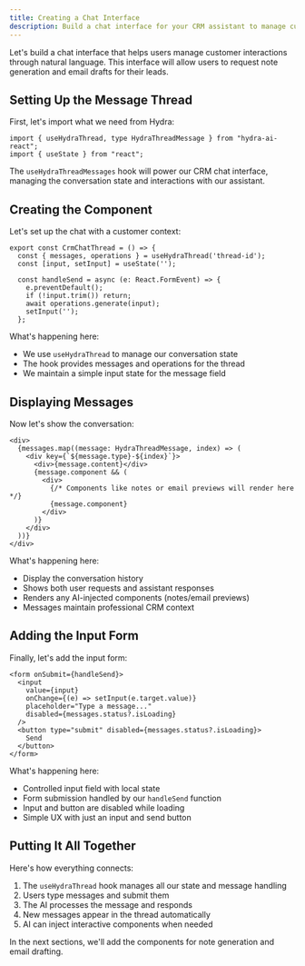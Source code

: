 ```yaml
---
title: Creating a Chat Interface
description: Build a chat interface for your CRM assistant to manage customer notes and emails.
---
```


Let's build a chat interface that helps users manage customer interactions through natural language. This interface will allow users to request note generation and email drafts for their leads.

## Setting Up the Message Thread

First, let's import what we need from Hydra:

```tsx title="src/components/CrmChatThread.tsx"
import { useHydraThread, type HydraThreadMessage } from "hydra-ai-react";
import { useState } from "react";
```

The `useHydraThreadMessages` hook will power our CRM chat interface, managing the conversation state and interactions with our assistant.

## Creating the Component

Let's set up the chat with a customer context:

```tsx
export const CrmChatThread = () => {
  const { messages, operations } = useHydraThread('thread-id');
  const [input, setInput] = useState('');

  const handleSend = async (e: React.FormEvent) => {
    e.preventDefault();
    if (!input.trim()) return;
    await operations.generate(input);
    setInput('');
  };
```

What's happening here:

- We use `useHydraThread` to manage our conversation state
- The hook provides messages and operations for the thread
- We maintain a simple input state for the message field

## Displaying Messages

Now let's show the conversation:

```tsx
<div>
  {messages.map((message: HydraThreadMessage, index) => (
    <div key={`${message.type}-${index}`}>
      <div>{message.content}</div>
      {message.component && (
        <div>
          {/* Components like notes or email previews will render here */}
          {message.component}
        </div>
      )}
    </div>
  ))}
</div>
```

What's happening here:

- Display the conversation history
- Shows both user requests and assistant responses
- Renders any AI-injected components (notes/email previews)
- Messages maintain professional CRM context

## Adding the Input Form

Finally, let's add the input form:

```tsx
<form onSubmit={handleSend}>
  <input
    value={input}
    onChange={(e) => setInput(e.target.value)}
    placeholder="Type a message..."
    disabled={messages.status?.isLoading}
  />
  <button type="submit" disabled={messages.status?.isLoading}>
    Send
  </button>
</form>
```

What's happening here:

- Controlled input field with local state
- Form submission handled by our `handleSend` function
- Input and button are disabled while loading
- Simple UX with just an input and send button

## Putting It All Together

Here's how everything connects:

1. The `useHydraThread` hook manages all our state and message handling
2. Users type messages and submit them
3. The AI processes the message and responds
4. New messages appear in the thread automatically
5. AI can inject interactive components when needed

<Callout>
  In the next sections, we'll add the components for note generation and email
  drafting.
</Callout>
